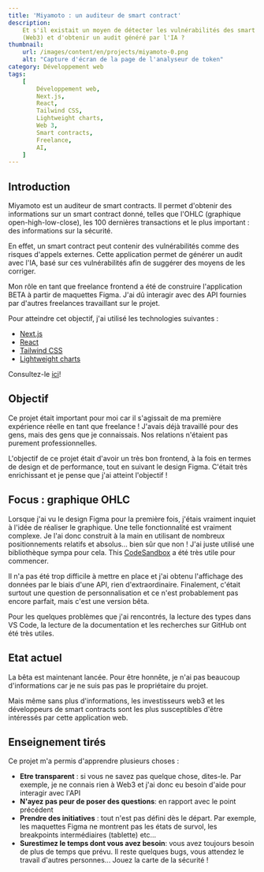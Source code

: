 ```yaml
---
title: 'Miyamoto : un auditeur de smart contract'
description:
    Et s'il existait un moyen de détecter les vulnérabilités des smart contracts
    (Web3) et d'obtenir un audit généré par l'IA ?
thumbnail:
    url: /images/content/en/projects/miyamoto-0.png
    alt: "Capture d'écran de la page de l'analyseur de token"
category: Développement web
tags:
    [
        Développement web,
        Next.js,
        React,
        Tailwind CSS,
        Lightweight charts,
        Web 3,
        Smart contracts,
        Freelance,
        AI,
    ]
---
```


## Introduction

Miyamoto est un auditeur de smart contracts. Il permet d'obtenir des
informations sur un smart contract donné, telles que l'OHLC (graphique
open-high-low-close), les 100 dernières transactions et le plus important : des
informations sur la sécurité.

En effet, un smart contract peut contenir des vulnérabilités comme des risques
d'appels externes. Cette application permet de générer un audit avec l'IA, basé
sur ces vulnérabilités afin de suggérer des moyens de les corriger.

Mon rôle en tant que freelance frontend a été de construire l'application BETA à
partir de maquettes Figma. J'ai dû interagir avec des API fournies par d'autres
freelances travaillant sur le projet.

Pour atteindre cet objectif, j'ai utilisé les technologies suivantes :

-   [Next.js](https://nextjs.org/)
-   [React](https://react.dev/)
-   [Tailwind CSS](https://tailwindcss.com)
-   [Lightweight charts](https://tradingview.github.io/lightweight-charts/)

Consultez-le [ici](https://app.miyamotoproject.org/)!

## Objectif

Ce projet était important pour moi car il s'agissait de ma première expérience
réelle en tant que freelance ! J'avais déjà travaillé pour des gens, mais des
gens que je connaissais. Nos relations n'étaient pas purement professionnelles.

L'objectif de ce projet était d'avoir un très bon frontend, à la fois en termes
de design et de performance, tout en suivant le design Figma. C'était très
enrichissant et je pense que j'ai atteint l'objectif !

## Focus : graphique OHLC

Lorsque j'ai vu le design Figma pour la première fois, j'étais vraiment inquiet
à l'idée de réaliser le graphique. Une telle fonctionnalité est vraiment
complexe. Je l'ai donc construit à la main en utilisant de nombreux
positionnements relatifs et absolus... bien sûr que non ! J'ai juste utilisé une
bibliothèque sympa pour cela. This
[CodeSandbox](https://codesandbox.io/s/tradingview-lightweight-candlestick-x7fxrq?file=/src/index.js)
a été très utile pour commencer.

Il n'a pas été trop difficile à mettre en place et j'ai obtenu l'affichage des
données par le biais d'une API, rien d'extraordinaire. Finalement, c'était
surtout une question de personnalisation et ce n'est probablement pas encore
parfait, mais c'est une version bêta.

Pour les quelques problèmes que j'ai rencontrés, la lecture des types dans VS
Code, la lecture de la documentation et les recherches sur GitHub ont été très
utiles.

## Etat actuel

La bêta est maintenant lancée. Pour être honnête, je n'ai pas beaucoup
d'informations car je ne suis pas pas le propriétaire du projet.

Mais même sans plus d'informations, les investisseurs web3 et les développeurs
de smart contracts sont les plus susceptibles d'être intéressés par cette
application web.

## Enseignement tirés

Ce projet m'a permis d'apprendre plusieurs choses :

-   **Etre transparent** : si vous ne savez pas quelque chose, dites-le. Par
    exemple, je ne connais rien à Web3 et j'ai donc eu besoin d'aide pour
    interagir avec l'API
-   **N'ayez pas peur de poser des questions**: en rapport avec le point
    précédent
-   **Prendre des initiatives** : tout n'est pas défini dès le départ. Par
    exemple, les maquettes Figma ne montrent pas les états de survol, les
    breakpoints intermédiaires (tablette) etc...
-   **Surestimez le temps dont vous avez besoin**: vous avez toujours besoin de
    plus de temps que prévu. Il reste quelques bugs, vous attendez le travail
    d'autres personnes... Jouez la carte de la sécurité !
